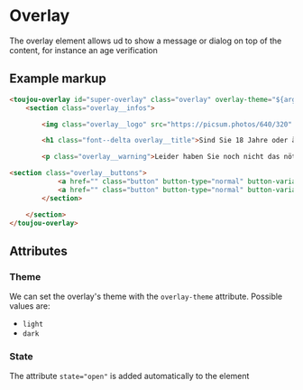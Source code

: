 # Overlay

The overlay element allows ud to show a message or dialog on top of the content, for instance an age verification

## Example markup
```html
<toujou-overlay id="super-overlay" class="overlay" overlay-theme="${args.overlayTheme}">
    <section class="overlay__infos">

        <img class="overlay__logo" src="https://picsum.photos/640/320" alt="quote image" />

        <h1 class="font--delta overlay__title">Sind Sie 18 Jahre oder älter?</h1>

        <p class="overlay__warning">Leider haben Sie noch nicht das nötige Lebensalter erreicht.</p>

<section class="overlay__buttons">
            <a href="" class="button" button-type="normal" button-variant="primary" data-overlay-value="yes">Ja, ich bin 18 Jahre oder älter</a>
            <a href="" class="button" button-type="normal" button-variant="primary" data-overlay-value="no">Nein, ich bin unter 18 Jahre alt</a>
        </section>

    </section>
</toujou-overlay>
```

## Attributes

### Theme
We can set the overlay's theme with the `overlay-theme` attribute. Possible values are:
- `light`
- `dark`

### State
The attribute `state="open"` is added automatically to the element